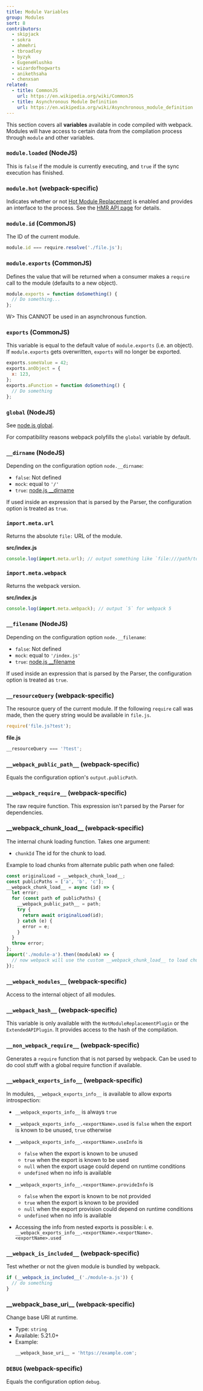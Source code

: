 ```yaml
---
title: Module Variables
group: Modules
sort: 8
contributors:
  - skipjack
  - sokra
  - ahmehri
  - tbroadley
  - byzyk
  - EugeneHlushko
  - wizardofhogwarts
  - anikethsaha
  - chenxsan
related:
  - title: CommonJS
    url: https://en.wikipedia.org/wiki/CommonJS
  - title: Asynchronous Module Definition
    url: https://en.wikipedia.org/wiki/Asynchronous_module_definition
---
```


This section covers all **variables** available in code compiled with webpack. Modules will have access to certain data from the compilation process through `module` and other variables.

### `module.loaded` (NodeJS)

This is `false` if the module is currently executing, and `true` if the sync execution has finished.

### `module.hot` (webpack-specific)

Indicates whether or not [Hot Module Replacement](/concepts/hot-module-replacement) is enabled and provides an interface to the process. See the [HMR API page](/api/hot-module-replacement) for details.

### `module.id` (CommonJS)

The ID of the current module.

```javascript
module.id === require.resolve('./file.js');
```

### `module.exports` (CommonJS)

Defines the value that will be returned when a consumer makes a `require` call to the module (defaults to a new object).

```javascript
module.exports = function doSomething() {
  // Do something...
};
```

W> This CANNOT be used in an asynchronous function.

### `exports` (CommonJS)

This variable is equal to the default value of `module.exports` (i.e. an object). If `module.exports` gets overwritten, `exports` will no longer be exported.

```javascript
exports.someValue = 42;
exports.anObject = {
  x: 123,
};
exports.aFunction = function doSomething() {
  // Do something
};
```

### `global` (NodeJS)

See [node.js global](https://nodejs.org/api/globals.html#globals_global).

For compatibility reasons webpack polyfills the `global` variable by default.

### `__dirname` (NodeJS)

Depending on the configuration option `node.__dirname`:

- `false`: Not defined
- `mock`: equal to `'/'`
- `true`: [node.js \_\_dirname](https://nodejs.org/api/globals.html#globals_dirname)

If used inside an expression that is parsed by the Parser, the configuration option is treated as `true`.

### `import.meta.url`

Returns the absolute `file:` URL of the module.

**src/index.js**

```javascript
console.log(import.meta.url); // output something like `file:///path/to/your/project/src/index.js`
```

### `import.meta.webpack`

Returns the webpack version.

**src/index.js**

```javascript
console.log(import.meta.webpack); // output `5` for webpack 5
```

### `__filename` (NodeJS)

Depending on the configuration option `node.__filename`:

- `false`: Not defined
- `mock`: equal to `'/index.js'`
- `true`: [node.js \_\_filename](https://nodejs.org/api/globals.html#globals_filename)

If used inside an expression that is parsed by the Parser, the configuration option is treated as `true`.

### `__resourceQuery` (webpack-specific)

The resource query of the current module. If the following `require` call was made, then the query string would be available in `file.js`.

```javascript
require('file.js?test');
```

**file.js**

```javascript
__resourceQuery === '?test';
```

### `__webpack_public_path__` (webpack-specific)

Equals the configuration option's `output.publicPath`.

### `__webpack_require__` (webpack-specific)

The raw require function. This expression isn't parsed by the Parser for dependencies.

### \_\_webpack_chunk_load\_\_ (webpack-specific)

The internal chunk loading function. Takes one argument:

- `chunkId` The id for the chunk to load.

Example to load chunks from alternate public path when one failed:

```js
const originalLoad = __webpack_chunk_load__;
const publicPaths = ['a', 'b', 'c'];
__webpack_chunk_load__ = async (id) => {
  let error;
  for (const path of publicPaths) {
    __webpack_public_path__ = path;
    try {
      return await originalLoad(id);
    } catch (e) {
      error = e;
    }
  }
  throw error;
};
import('./module-a').then((moduleA) => {
  // now webpack will use the custom __webpack_chunk_load__ to load chunk
});
```

### `__webpack_modules__` (webpack-specific)

Access to the internal object of all modules.

### `__webpack_hash__` (webpack-specific)

This variable is only available with the `HotModuleReplacementPlugin` or the `ExtendedAPIPlugin`. It provides access to the hash of the compilation.

### `__non_webpack_require__` (webpack-specific)

Generates a `require` function that is not parsed by webpack. Can be used to do cool stuff with a global require function if available.

### `__webpack_exports_info__` (webpack-specific)

In modules, `__webpack_exports_info__` is available to allow exports introspection:

- `__webpack_exports_info__` is always `true`

- `__webpack_exports_info__.<exportName>.used` is `false` when the export is known to be unused, `true` otherwise

- `__webpack_exports_info__.<exportName>.useInfo` is

  - `false` when the export is known to be unused
  - `true` when the export is known to be used
  - `null` when the export usage could depend on runtime conditions
  - `undefined` when no info is available

- `__webpack_exports_info__.<exportName>.provideInfo` is

  - `false` when the export is known to be not provided
  - `true` when the export is known to be provided
  - `null` when the export provision could depend on runtime conditions
  - `undefined` when no info is available

- Accessing the info from nested exports is possible: i. e. `__webpack_exports_info__.<exportName>.<exportName>.<exportName>.used`

### `__webpack_is_included__` (webpack-specific)

<Badge text="5.16.0+" />

Test whether or not the given module is bundled by webpack.

```js
if (__webpack_is_included__('./module-a.js')) {
  // do something
}
```

### \_\_webpack_base_uri\_\_ (webpack-specific)

Change base URI at runtime.

- Type: `string`
- Available: 5.21.0+
- Example:
  ```js
  __webpack_base_uri__ = 'https://example.com';
  ```

### `DEBUG` (webpack-specific)

Equals the configuration option `debug`.
